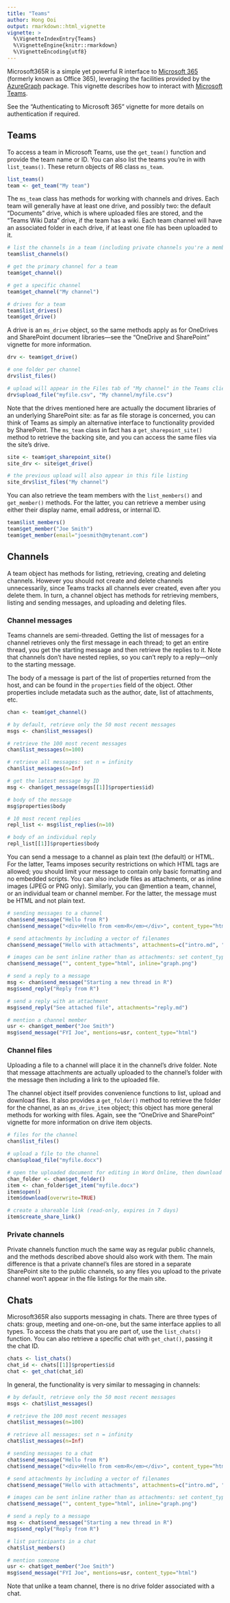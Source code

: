 ---
title: "Teams"
author: Hong Ooi
output: rmarkdown::html_vignette
vignette: >
  %\VignetteIndexEntry{Teams}
  %\VignetteEngine{knitr::rmarkdown}
  %\VignetteEncoding{utf8}
---

Microsoft365R is a simple yet powerful R interface to [Microsoft 365](https://www.microsoft.com/en-us/microsoft-365) (formerly known as Office 365), leveraging the facilities provided by the [AzureGraph](https://cran.r-project.org/package=AzureGraph) package. This vignette describes how to interact with [Microsoft Teams](https://www.microsoft.com/en-au/microsoft-teams/group-chat-software).

See the "Authenticating to Microsoft 365" vignette for more details on authentication if required.

## Teams

To access a team in Microsoft Teams, use the `get_team()` function and provide the team name or ID. You can also list the teams you're in with `list_teams()`. These return objects of R6 class `ms_team`.

```r
list_teams()
team <- get_team("My team")
```

The `ms_team` class has methods for working with channels and drives. Each team will generally have at least one drive, and possibly two: the default "Documents" drive, which is where uploaded files are stored, and the "Teams Wiki Data" drive, if the team has a wiki. Each team channel will have an associated folder in each drive, if at least one file has been uploaded to it.

```r
# list the channels in a team (including private channels you're a member of)
team$list_channels()

# get the primary channel for a team
team$get_channel()

# get a specific channel
team$get_channel("My channel")

# drives for a team
team$list_drives()
team$get_drive()
```

A drive is an `ms_drive` object, so the same methods apply as for OneDrives and SharePoint document libraries---see the "OneDrive and SharePoint" vignette for more information.

```r
drv <- team$get_drive()

# one folder per channel
drv$list_files()

# upload will appear in the Files tab of "My channel" in the Teams client
drv$upload_file("myfile.csv", "My channel/myfile.csv")
```

Note that the drives mentioned here are actually the document libraries of an underlying SharePoint site: as far as file storage is concerned, you can think of Teams as simply an alternative interface to functionality provided by SharePoint. The `ms_team` class in fact has a `get_sharepoint_site()` method to retrieve the backing site, and you can access the same files via the site's drive.

```r
site <- team$get_sharepoint_site()
site_drv <- site$get_drive()

# the previous upload will also appear in this file listing
site_drv$list_files("My channel")
```

You can also retrieve the team members with the `list_members()` and `get_member()` methods. For the latter, you can retrieve a member using either their display name, email address, or internal ID.

```r
team$list_members()
team$get_member("Joe Smith")
team$get_member(email="joesmith@mytenant.com")
```

## Channels

A team object has methods for listing, retrieving, creating and deleting channels. However you should not create and delete channels unnecessarily, since Teams tracks all channels ever created, even after you delete them. In turn, a channel object has methods for retrieving members, listing and sending messages, and uploading and deleting files.

### Channel messages

Teams channels are semi-threaded. Getting the list of messages for a channel retrieves only the first message in each thread; to get an entire thread, you get the starting message and then retrieve the replies to it. Note that channels don't have nested replies, so you can't reply to a reply---only to the starting message.

The body of a message is part of the list of properties returned from the host, and can be found in the `properties` field of the object. Other properties include metadata such as the author, date, list of attachments, etc.

```r
chan <- team$get_channel()

# by default, retrieve only the 50 most recent messages
msgs <- chan$list_messages()

# retrieve the 100 most recent messages
chan$list_messages(n=100)

# retrieve all messages: set n = infinity
chan$list_messages(n=Inf)

# get the latest message by ID
msg <- chan$get_message(msgs[[1]]$properties$id)

# body of the message
msg$properties$body

# 10 most recent replies
repl_list <- msg$list_replies(n=10)

# body of an individual reply
repl_list[[1]]$properties$body
```

You can send a message to a channel as plain text (the default) or HTML. For the latter, Teams imposes security restrictions on which HTML tags are allowed; you should limit your message to contain only basic formatting and no embedded scripts. You can also include files as attachments, or as inline images (JPEG or PNG only). Similarly, you can @mention a team, channel, or an individual team or channel member. For the latter, the message must be HTML and not plain text.

```r
# sending messages to a channel
chan$send_message("Hello from R")
chan$send_message("<div>Hello from <em>R</em></div>", content_type="html")

# send attachments by including a vector of filenames
chan$send_message("Hello with attachments", attachments=c("intro.md", "myfile.csv"))

# images can be sent inline rather than as attachments: set content_type to 'html'
chan$send_message("", content_type="html", inline="graph.png")

# send a reply to a message
msg <- chan$send_message("Starting a new thread in R")
msg$send_reply("Reply from R")

# send a reply with an attachment
msg$send_reply("See attached file", attachments="reply.md")

# mention a channel member
usr <- chan$get_member("Joe Smith")
msg$send_message("FYI Joe", mentions=usr, content_type="html")
```

### Channel files

Uploading a file to a channel will place it in the channel's drive folder. Note that message attachments are actually uploaded to the channel's folder with the message then including a link to the uploaded file.

The channel object itself provides convenience functions to list, upload and download files. It also provides a `get_folder()` method to retrieve the folder for the channel, as an `ms_drive_item` object; this object has more general methods for working with files. Again, see the "OneDrive and SharePoint" vignette for more information on drive item objects.

```r
# files for the channel
chan$list_files()

# upload a file to the channel
chan$upload_file("myfile.docx")

# open the uploaded document for editing in Word Online, then download it again
chan_folder <- chan$get_folder()
item <- chan_folder$get_item("myfile.docx")
item$open()
item$download(overwrite=TRUE)

# create a shareable link (read-only, expires in 7 days)
item$create_share_link()
```

### Private channels

Private channels function much the same way as regular public channels, and the methods described above should also work with them. The main difference is that a private channel's files are stored in a separate SharePoint site to the public channels, so any files you upload to the private channel won't appear in the file listings for the main site.

## Chats

Microsoft365R also supports messaging in chats. There are three types of chats: group, meeting and one-on-one, but the same interface applies to all types. To access the chats that you are part of, use the `list_chats()` function. You can also retrieve a specific chat with `get_chat()`, passing it the chat ID.

```r
chats <- list_chats()
chat_id <- chats[[1]]$properties$id
chat <- get_chat(chat_id)
```

In general, the functionality is very similar to messaging in channels:

```r
# by default, retrieve only the 50 most recent messages
msgs <- chat$list_messages()

# retrieve the 100 most recent messages
chat$list_messages(n=100)

# retrieve all messages: set n = infinity
chat$list_messages(n=Inf)

# sending messages to a chat
chat$send_message("Hello from R")
chat$send_message("<div>Hello from <em>R</em></div>", content_type="html")

# send attachments by including a vector of filenames
chat$send_message("Hello with attachments", attachments=c("intro.md", "myfile.csv"))

# images can be sent inline rather than as attachments: set content_type to 'html'
chat$send_message("", content_type="html", inline="graph.png")

# send a reply to a message
msg <- chat$send_message("Starting a new thread in R")
msg$send_reply("Reply from R")

# list participants in a chat
chat$list_members()

# mention someone
usr <- chat$get_member("Joe Smith")
msg$send_message("FYI Joe", mentions=usr, content_type="html")
```

Note that unlike a team channel, there is no drive folder associated with a chat.

